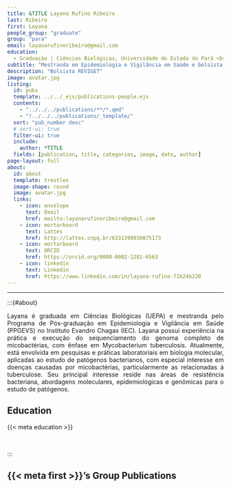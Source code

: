 ```yaml
---
title: &TITLE Layana Rufino Ribeiro
last: Ribeiro
first: Layana
people_group: "graduate"
group: "para"
email: layanarufinoribeiro@gmail.com
education:
  - Graduação | Ciências Biológicas, Universidade do Estado do Pará <br> Mestrado (em andamento) | Programa de Pós-graduação em Epidemiologia e Vigilância em Saúde, Instituto Evandro Chagas
subtitle: "Mestranda em Epidemiologia e Vigilância em Saúde e bolsista REVIGET"
description: "Bolsista REVIGET"
image: avatar.jpg
listing:
  id: pubs
  template: ../../_ejs/publications-people.ejs
  contents:
    - "../../../publications/**/*.qmd"
    - "!../../../publications/_template/"
  sort: "pub_number desc"
  # sort-ui: true
  filter-ui: true
  include:
    author: *TITLE
  fields: [publication, title, categories, image, date, author]
page-layout: full
about:
  id: about
  template: trestles
  image-shape: round
  image: avatar.jpg
  links:
    - icon: envelope
      text: Email
      href: mailto:layanarufinoribeiro@gmail.com
    - icon: mortarboard
      text: Lattes
      href: http://lattes.cnpq.br/6331399850875173
    - icon: mortarboard
      text: ORCID
      href: https://orcid.org/0000-0002-1281-6563
    - icon: linkedin
      text: Linkedin
      href: https://www.linkedin.com/in/layana-rufino-71b24b320
---
```


<hr>

:::{#about}

<div style="text-align: justify">

Layana é graduada em Ciências Biológicas (UEPA) e mestranda pelo Programa de Pós-graduação em Epidemiologia e Vigilância em Saúde (PPGEVS) no Instituto Evandro Chagas (IEC). Layana possui experiência na prática e execução do sequenciamento do genoma completo de micobactérias, com ênfase em Mycobacterium tuberculosis. Atualmente, está envolvida em pesquisas e práticas laboratoriais em biologia molecular, aplicadas ao estudo de patógenos bacterianos, com especial interesse em doenças causadas por micobactérias, particularmente as relacionadas à tuberculose. Seu principal interesse reside nas áreas de resistência bacteriana, abordagens moleculares, epidemiológicas e genômicas para o estudo de patógenos.

## Education
{{< meta education >}}

<br>

:::

## {{< meta first >}}'s Group Publications

:::{#pubs}
:::
